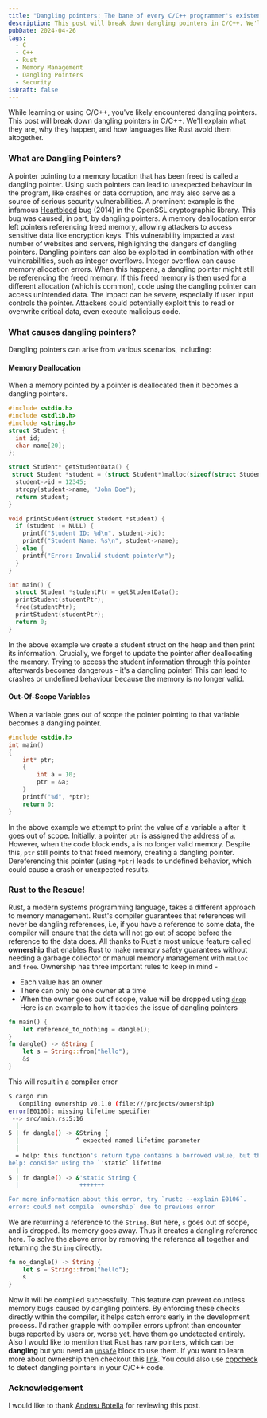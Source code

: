```yaml
---
title: "Dangling pointers: The bane of every C/C++ programmer's existence?"
description: This post will break down dangling pointers in C/C++. We'll explain what they are, why they happen, and how languages like Rust avoid them altogether.
pubDate: 2024-04-26
tags: 
  - C
  - C++
  - Rust
  - Memory Management
  - Dangling Pointers
  - Security
isDraft: false
---
```


While learning or using C/C++, you've likely encountered dangling pointers. This post will break down dangling pointers in C/C++. We'll explain what they are, why they happen, and how languages like Rust avoid them altogether.

### What are Dangling Pointers?
 A pointer pointing to a memory location that has been freed is called a dangling pointer. Using such pointers can lead to unexpected behaviour in the program, like crashes or data corruption, and may also serve as a source of serious security vulnerabilities. A prominent example is the infamous  [Heartbleed](https://en.wikipedia.org/wiki/Heartbleed) bug (2014) in the OpenSSL cryptographic library. This bug was caused, in part, by dangling pointers. A memory deallocation error left pointers referencing freed memory, allowing attackers to access sensitive data like encryption keys. This vulnerability impacted a vast number of websites and servers, highlighting the dangers of dangling pointers. Dangling pointers can also be exploited in combination with other vulnerabilities, such as integer overflows. Integer overflow can cause memory allocation errors. When this happens, a dangling pointer might still be referencing the freed memory. If this freed memory is then used for a different allocation (which is common), code using the dangling pointer can access unintended data. The impact can be severe, especially if user input controls the pointer. Attackers could potentially exploit this to read or overwrite critical data, even execute malicious code.
### What causes dangling pointers?
Dangling pointers can arise from various scenarios, including:
#### Memory Deallocation

When a memory pointed by a pointer is deallocated then it becomes a dangling pointers.
```c
#include <stdio.h>
#include <stdlib.h>
#include <string.h>
struct Student {
  int id;
  char name[20];
};

struct Student* getStudentData() {
 struct Student *student = (struct Student*)malloc(sizeof(struct Student));
  student->id = 12345;
  strcpy(student->name, "John Doe");
  return student;
}

void printStudent(struct Student *student) {
  if (student != NULL) {
    printf("Student ID: %d\n", student->id);
    printf("Student Name: %s\n", student->name);
  } else {
    printf("Error: Invalid student pointer\n");
  }
}

int main() {
  struct Student *studentPtr = getStudentData();
  printStudent(studentPtr);
  free(studentPtr);
  printStudent(studentPtr);
  return 0;
}

``` 
In the above example we create a student struct on the heap and then print its information. Crucially, we forget to update the pointer after deallocating the memory. Trying to access the student information through this pointer afterwards becomes dangerous - it's a dangling pointer! This can lead to crashes or undefined behaviour because the memory is no longer valid.
####  Out-Of-Scope Variables
When a variable goes out of scope the pointer pointing to that variable becomes a dangling pointer. 
```c
#include <stdio.h>
int main()
{
	int* ptr;
	{
		int a = 10;
		ptr = &a;
	}
	printf("%d", *ptr);
	return 0;
}


```
 In the above example we attempt to print the value of a variable `a` after it goes out of scope. Initially, a pointer `ptr` is assigned the address of `a`. However, when the code block ends, `a` is no longer valid memory. Despite this, `ptr` still points to that freed memory, creating a dangling pointer. Dereferencing this pointer (using `*ptr`) leads to undefined behavior, which could cause a crash or unexpected results.
### Rust to the Rescue!
Rust, a modern systems programming language, takes a different approach to memory management. Rust's compiler guarantees that references will never be dangling references, i.e, if you have a reference to some data, the compiler will ensure that the data will not go out of scope before the reference to the data does.
All thanks to Rust's most unique feature called **ownership** that enables Rust to make memory safety guarantees without needing a garbage collector or manual memory management with `malloc` and `free`.
Ownership has three important rules to keep in mind - 
- Each value has an owner
- There can only be one owner at a time
- When the owner goes out of scope, value will be dropped using [`drop`](https://doc.rust-lang.org/std/ops/trait.Drop.html#tymethod.drop)
Here is an example to how it tackles the issue of dangling pointers
```rust
fn main() {
    let reference_to_nothing = dangle();
}
fn dangle() -> &String {
    let s = String::from("hello");
    &s
}
```
This will result in a compiler error
```bash
$ cargo run
   Compiling ownership v0.1.0 (file:///projects/ownership)
error[E0106]: missing lifetime specifier
 --> src/main.rs:5:16
  |
5 | fn dangle() -> &String {
  |                ^ expected named lifetime parameter
  |
  = help: this function's return type contains a borrowed value, but there is no value for it to be borrowed from
help: consider using the `'static` lifetime
  |
5 | fn dangle() -> &'static String {
  |                 +++++++

For more information about this error, try `rustc --explain E0106`.
error: could not compile `ownership` due to previous error

```

We are returning a reference to the `String`. But here, `s` goes out of scope, and is dropped. Its memory goes away. Thus it creates a dangling reference here. To solve the above error by removing the reference all together and returning the `String` directly.
```rust
fn no_dangle() -> String {
    let s = String::from("hello");
    s
}
```
Now it will be compiled successfully. This feature can prevent countless memory bugs caused by dangling pointers. By enforcing these checks directly within the compiler, it helps catch errors early in the development process. I'd rather grapple with compiler errors upfront than encounter bugs reported by users or, worse yet, have them go undetected entirely.
Also I would like to mention that Rust has raw pointers, which can be __dangling__ but you need an [`unsafe`](https://doc.rust-lang.org/book/ch19-01-unsafe-rust.html) block to use them.
If you want to learn more about ownership then checkout this [link](https://doc.rust-lang.org/book/ch04-01-what-is-ownership.html).
You could also use [cppcheck](http://cppcheck.sourceforge.net/) to detect dangling pointers in your C/C++ code.
### Acknowledgement
I would like to thank [Andreu Botella](https://github.com/andreubotella/) for reviewing this post.
